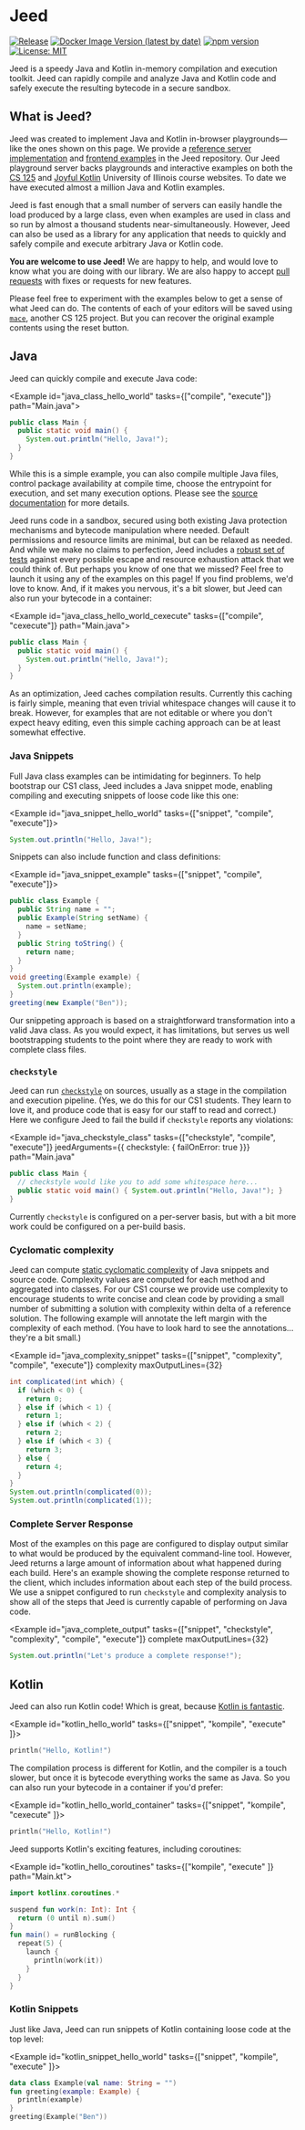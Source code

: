 
# Jeed

[![Release](https://jitpack.io/v/cs125-illinois/jeed.svg)](https://jitpack.io/#cs125-illinois/jeed)
[![Docker Image Version (latest by date)](https://img.shields.io/docker/v/cs125/jeed?color=green&label=Docker&sort=date)](https://hub.docker.com/r/cs125/jeed/tags)
[![npm version](https://badge.fury.io/js/%40cs125%2Freact-jeed.svg)](https://badge.fury.io/js/%40cs125%2Freact-jeed)
[![License: MIT](https://img.shields.io/badge/License-MIT-yellow.svg)](https://opensource.org/licenses/MIT)

<LoginButton />

<Lead>

Jeed is a speedy Java and Kotlin in-memory compilation and execution toolkit.
Jeed can rapidly compile and analyze Java and Kotlin code and safely execute the resulting bytecode in a secure sandbox.

</Lead>

## What is Jeed?

Jeed was created to implement Java and Kotlin in-browser playgrounds—like the ones shown on this page.
We provide a
[reference server implementation](https://github.com/cs125-illinois/jeed/tree/master/server)
and
[frontend examples](https://github.com/cs125-illinois/jeed/tree/master/react) in the Jeed repository.
Our Jeed playground server backs playgrounds and interactive examples on both the
[CS 125](https://cs125.cs.illinois.edu/) and
[Joyful Kotlin](https://kotlin.cs.illinois.edu/) University of Illinois course websites.
To date we have executed almost a million Java and Kotlin examples.

Jeed is fast enough that a small number of servers can easily handle the load produced by a large class,
even when examples are used in class and so run by almost a thousand students near-simultaneously.
However, Jeed can also be used as a library for any application that needs to quickly and safely compile and
execute arbitrary Java or Kotlin code.

**You are welcome to use Jeed!**
We are happy to help, and would love to know what you are doing with our library.
We are also happy to accept [pull requests](https://github.com/cs125-illinois/jeed/pulls) with fixes or requests for new features.

Please feel free to experiment with the examples below to get a sense of what Jeed can do.
The contents of each of your editors will be saved using [`mace`](https://cs125-illinois.github.io/mace), another CS 125 project.
But you can recover the original example contents using the reset button.

## Java

Jeed can quickly compile and execute Java code:

<Example id="java_class_hello_world" tasks={["compile", "execute"]} path="Main.java">

```java
public class Main {
  public static void main() {
    System.out.println("Hello, Java!");
  }
}
```

</Example>

While this is a simple example, you can also compile multiple Java files, control package availability at compile time,
choose the entrypoint for execution, and set many execution options.
Please see the [source documentation](https://github.com/cs125-illinois/jeed) for more details.

Jeed runs code in a sandbox, secured using both existing Java protection mechanisms and bytecode manipulation where needed.
Default permissions and resource limits are minimal, but can be relaxed as needed.
And while we make no claims to perfection, Jeed includes a
[robust set of tests](https://github.com/cs125-illinois/jeed/tree/master/core/src/test/kotlin/sandbox)
against every possible escape and resource exhaustion attack that we could think of.
But perhaps you know of one that we missed?
Feel free to launch it using any of the examples on this page!
If you find problems, we'd love to know.
And, if it makes you nervous, it's a bit slower, but Jeed can also run your bytecode in a container:

<Example id="java_class_hello_world_cexecute" tasks={["compile", "cexecute"]} path="Main.java">

```java
public class Main {
  public static void main() {
    System.out.println("Hello, Java!");
  }
}
```

</Example>

As an optimization, Jeed caches compilation results.
Currently this caching is fairly simple, meaning that even trivial whitespace changes will cause it to break.
However, for examples that are not editable or where you don't expect heavy editing, even this simple caching approach can be at least somewhat effective.

### Java Snippets

Full Java class examples can be intimidating for beginners.
To help bootstrap our CS1 class, Jeed includes a Java snippet mode, enabling compiling and executing snippets of loose code like this one:

<Example id="java_snippet_hello_world" tasks={["snippet", "compile", "execute"]}>

```java
System.out.println("Hello, Java!");
```

</Example>

Snippets can also include function and class definitions:

<Example id="java_snippet_example" tasks={["snippet", "compile", "execute"]}>

```java
public class Example {
  public String name = "";
  public Example(String setName) {
    name = setName;
  }
  public String toString() {
    return name;
  }
}
void greeting(Example example) {
  System.out.println(example);
}
greeting(new Example("Ben"));
```

</Example>

Our snippeting approach is based on a straightforward transformation into a valid Java class.
As you would expect, it has limitations, but serves us well bootstrapping students to the point where they are ready to work with complete class files.

### `checkstyle`

Jeed can run [`checkstyle`](https://checkstyle.sourceforge.io/) on sources, usually as a stage in the compilation and execution pipeline.
(Yes, we do this for our CS1 students.
They learn to love it, and produce code that is easy for our staff to read and correct.)
Here we configure Jeed to fail the build if `checkstyle` reports any violations:

<Example
  id="java_checkstyle_class"
  tasks={["checkstyle", "compile", "execute"]}
  jeedArguments={{ checkstyle: { failOnError: true }}}
  path="Main.java"
>

```java
public class Main {
  // checkstyle would like you to add some whitespace here...
  public static void main() { System.out.println("Hello, Java!"); }
}
```

</Example>

Currently `checkstyle` is configured on a per-server basis, but with a bit more work could be configured on a per-build basis.

### Cyclomatic complexity

Jeed can compute [static cyclomatic complexity](https://en.wikipedia.org/wiki/Cyclomatic_complexity) of Java snippets and source code.
Complexity values are computed for each method and aggregated into classes.
For our CS1 course we provide use complexity to encourage students to write concise and clean code by providing a small number of
submitting a solution with complexity within delta of a reference solution.
The following example will annotate the left margin with the complexity of each method.
(You have to look hard to see the annotations... they're a bit small.)

<Example
  id="java_complexity_snippet"
  tasks={["snippet", "complexity", "compile", "execute"]}
  complexity
  maxOutputLines={32}
>

```java
int complicated(int which) {
  if (which < 0) {
    return 0;
  } else if (which < 1) {
    return 1;
  } else if (which < 2) {
    return 2;
  } else if (which < 3) {
    return 3;
  } else {
    return 4;
  }
}
System.out.println(complicated(0));
System.out.println(complicated(1));
```

</Example>

### Complete Server Response

Most of the examples on this page are configured to display output similar to what would be produced by the equivalent command-line tool.
However, Jeed returns a large amount of information about what happened during each build.
Here's an example showing the complete response returned to the client, which includes information about each step of the build process.
We use a snippet configured to run `checkstyle` and complexity analysis to show all of the steps that Jeed is currently
capable of performing on Java code.

<Example
  id="java_complete_output"
  tasks={["snippet", "checkstyle", "complexity", "compile", "execute"]}
  complete
  maxOutputLines={32}
>

```java
System.out.println("Let's produce a complete response!");
```

</Example>

## Kotlin

Jeed can also run Kotlin code!
Which is great, because
[Kotlin is fantastic](https://kotlin.cs.illinois.edu).

<Example id="kotlin_hello_world" tasks={["snippet", "kompile", "execute" ]}>

```kotlin
println("Hello, Kotlin!")
```

</Example>

The compilation process is different for Kotlin, and the compiler is a touch slower, but once it is bytecode everything works the same as Java.
So you can also run your bytecode in a container if you'd prefer:

<Example id="kotlin_hello_world_container" tasks={["snippet", "kompile", "cexecute" ]}>

```kotlin
println("Hello, Kotlin!")
```

</Example>

Jeed supports Kotlin's exciting features, including coroutines:

<Example id="kotlin_hello_coroutines" tasks={["kompile", "execute" ]} path="Main.kt">

```kotlin
import kotlinx.coroutines.*

suspend fun work(n: Int): Int {
  return (0 until n).sum()
}
fun main() = runBlocking {
  repeat(5) {
    launch {
      println(work(it))
    }
  }
}
```

</Example>

### Kotlin Snippets

Just like Java, Jeed can run snippets of Kotlin containing loose code at the top level:

<Example id="kotlin_snippet_hello_world" tasks={["snippet", "kompile", "execute" ]}>

```kotlin
data class Example(val name: String = "")
fun greeting(example: Example) {
  println(example)
}
greeting(Example("Ben"))
```

</Example>
